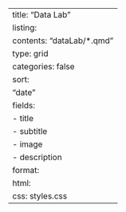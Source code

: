 ---
title: "Data Lab"
listing:
  contents: "dataLab/*.qmd"
  type: grid
  categories: false 
  sort: 
    "date"
  fields: 
    - title
    - subtitle
    - image
    - description
format: 
  html: 
    css: styles.css
---